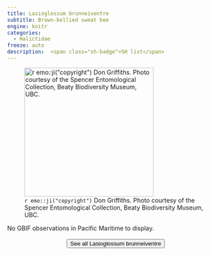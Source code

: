 ```yaml
---
title: Lasioglossum brunneiventre
subtitle: Brown-bellied sweat bee
engine: knitr
categories:
  - Halictidae
freeze: auto
description:  <span class="sh-badge">SH list</span>
---
```

![`r emo::ji("copyright")` Don Griffiths. Photo courtesy of the Spencer Entomological Collection, Beaty Biodiversity Museum, UBC.](https://www.zoology.ubc.ca/entomology/main/Hymenoptera/Halictidae/Lasioglossum%20brunneiventre%20female%20(3lateral)%20.jpg){height=300}



No GBIF observations in Pacific Maritime to display.
<br><br>
<center>


<a href="https://www.zoology.ubc.ca/entomology/main/Hymenoptera/Halictidae/Lasioglossum%20brunneiventre.php"><button type="button" class="btn btn-secondary">See all Lasioglossum brunneiventre <i class="fa-solid fa-arrow-up-right-from-square"></i> </button></a>
</center>

